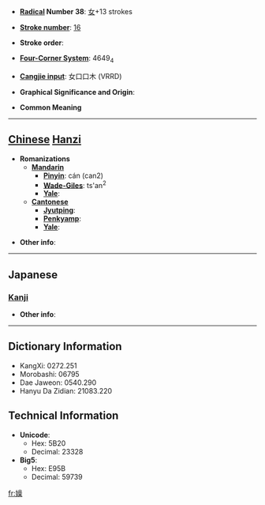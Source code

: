 * '''[[Wiktionary:Chinese radical index| Radical]] Number 38''': [[Wiktionary:Chinese radical index 女|女]]+13 strokes

* '''[[Wiktionary:Chinese total strokes index|Stroke number]]''': [[Wiktionary:Chinese total strokes index 16|16]]

* '''Stroke order''': 

* '''[[Wiktionary:Chinese four corner index|Four-Corner System]]''': 4649<sub>4</sub>

* '''[[Wiktionary:Chinese Cangjie index|Cangjie input]]''': 女口口木 (VRRD)

* '''Graphical Significance and Origin''': 

* '''Common Meaning'''

----

== [[Chinese]] [[Hanzi]] ==

* '''Romanizations'''
** '''[[Mandarin]]'''
*** '''[[Pinyin]]''': cán (can2)
*** '''[[Wade-Giles]]''': ts'an<sup>2</sup>
*** '''[[Yale]]''': 
** '''[[Cantonese]]'''
*** '''[[Jyutping]]''':
*** '''[[Penkyamp]]''': 
*** '''[[Yale]]''': 

* '''Other info''': 

----

==Japanese==
===[[Kanji]]===
{{kanji|on readings=[[さん]] (san)|kun readings=[[むさぼる]] (musaboru)}}

* '''Other info''':  

----

== Dictionary Information ==

* KangXi: 0272.251
* Morobashi: 06795
* Dae Jaweon: 0540.290
* Hanyu Da Zidian: 21083.220

== Technical Information ==

* '''Unicode''':
** Hex: 5B20
** Decimal: 23328
* '''Big5''':
** Hex: E95B
** Decimal: 59739

[[fr:嬠]]